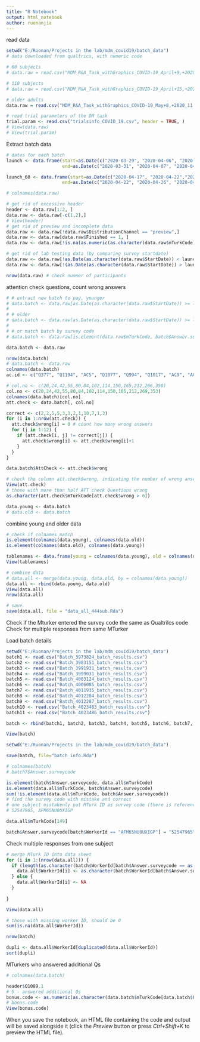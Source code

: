 ```yaml
---
title: "R Notebook"
output: html_notebook
author: ruonanjia
---
```





read data
```r
setwd("E:/Ruonan/Projects in the lab/mdm_covid19/batch_data")
# data downloaded from qualtrics, with numeric code 

# 60 subjects
# data.raw = read.csv("MDM_R&A_Task_withGraphics_COVID-19_April+9,+2020_19.15.csv")

# 110 subjects
# data.raw = read.csv("MDM_R&A_Task_withGraphics_COVID-19_April+15,+2020_23.00.csv")

# older adults
data.raw = read.csv("MDM_R&A_Task_withGraphics_COVID-19_May+8,+2020_11.30.csv")

# read trial parameters of the DM task
trial.param <- read.csv("trialsinfo_COVID_19.csv", header = TRUE, )
# View(data.raw)
# View(trial.param)
```

Extract batch data
```r
# dates for each batch
launch <- data.frame(start=as.Date(c("2020-03-29", "2020-04-06", "2020-04-13", "2020-04-21", "2020-04-27", "2020-05-05")), 
                     end=as.Date(c("2020-03-31", "2020-04-07", "2020-04-14", "2020-04-23", "2020-04-30", "2020-05-06")))

launch_60 <- data.frame(start=as.Date(c("2020-04-17", "2020-04-22","2020-04-27", "2020-04-27", "2020-05-05")), 
                     end=as.Date(c("2020-04-22", "2020-04-26", "2020-04-28", "2020-04-30", "2020-05-06")))

# colnames(data.raw)

# get rid of excessive header
header <- data.raw[1:2, ]
data.raw <- data.raw[-c(1,2),]
# View(header)
# get rid of preview and incomplete data
data.raw <- data.raw[!data.raw$DistributionChannel == "preview",]
data.raw <- data.raw[data.raw$Finished == 1, ]
data.raw <- data.raw[!is.na(as.numeric(as.character(data.raw$mTurkCode))), ]

# get rid of lab testing data (by comparing survey startdate)
data.raw <- data.raw[!as.Date(as.character(data.raw$StartDate)) < launch$start[1],] 
data.raw <- data.raw[!(as.Date(as.character(data.raw$StartDate)) > launch$end[1] & as.Date(as.character(data.raw$StartDate)) < launch$start[2]), ]

nrow(data.raw) # check numner of participants
```

attention check questions, count wrong answers
```r
# # extract new batch to pay, younger
# data.batch <- data.raw[as.Date(as.character(data.raw$StartDate)) >= launch$start[5] & as.Date(as.character(data.raw$StartDate)) <= launch$end[5], ]
# 
# # older
# data.batch <- data.raw[as.Date(as.character(data.raw$StartDate)) >= launch_60$start[4] & as.Date(as.character(data.raw$StartDate)) <= launch_60$end[4], ]
# 
# # or match batch by survey code
# data.batch <- data.raw[is.element(data.raw$mTurkCode, batch$Answer.surveycode),]

data.batch <- data.raw

nrow(data.batch)
# data.batch <- data.raw
colnames(data.batch)
ac.id <- c("Q377", "Q1194", "AC5", "Q1077", "Q994", "Q1017", "AC9", "AC10", "Q1899", "AC4", "AC7", "AC8")

# col.no <- c(20,24,42,55,80,84,102,114,150,165,212,266,350)
col.no <- c(20,24,42,55,80,84,102,114,150,165,212,269,353)
colnames(data.batch)[col.no]
att.check <- data.batch[, col.no]

correct <- c(2,2,5,5,3,3,2,1,10,7,1,3)
for (i in 1:nrow(att.check)) {
  att.check$wrong[i] = 0 # count how many wrong answers
  for (j in 1:12) {
    if (att.check[i, j] != correct[j]) {
      att.check$wrong[i] <- att.check$wrong[i]+1
    }
  }
}

data.batch$AttCheck <- att.check$wrong

# check the column att.check$wrong, indicating the number of wrong answers
View(att.check)
# those with more than half ATT check Questions wrong
as.character(att.check$mTurkCode[att.check$wrong > 6])

data.young <- data.batch
# data.old <- data.batch
```

combine young and older data
```r
# check if colnames match
is.element(colnames(data.young), colnames(data.old))
is.element(colnames(data.old), colnames(data.young))

tablenames <- data.frame(young = colnames(data.young), old = colnames(data.old))
View(tablenames)

# combine data
# data.all <- merge(data.young, data.old, by = colnames(data.young))
data.all <- rbind(data.young, data.old)
View(data.all)
nrow(data.all)

# save 
save(data.all, file = "data_all_444sub.Rda")
```

Check if the Mturker entered the survey code the same as Qualtrilcs code
Check for multiple responses from same MTurker

Load batch details
```r
setwd("E:/Ruonan/Projects in the lab/mdm_covid19/batch_data")
batch1 <- read.csv("Batch_3973824_batch_results.csv")
batch2 <- read.csv("Batch_3983151_batch_results.csv")
batch3 <- read.csv("Batch_3991931_batch_results.csv")
batch4 <- read.csv("Batch_3999031_batch_results.csv")
batch5 <- read.csv("Batch_4003124_batch_results.csv")
batch6 <- read.csv("Batch_4006085_batch_results.csv")
batch7 <- read.csv("Batch_4011935_batch_results.csv")
batch8 <- read.csv("Batch_4012284_batch_results.csv")
batch9 <- read.csv("Batch_4012287_batch_results.csv")
batch10 <- read.csv("Batch_4023483_batch_results.csv")
batch11 <- read.csv("Batch_4023486_batch_results.csv")

batch <- rbind(batch1, batch2, batch3, batch4, batch5, batch6, batch7, batch8, batch9, batch10, batch11)

View(batch)

setwd("E:/Ruonan/Projects in the lab/mdm_covid19/batch_data")

save(batch, file="batch_info.Rda")
```

```r
# colnames(batch)
# batch7$Answer.surveycode

is.element(batch$Answer.surveycode, data.all$mTurkCode)
is.element(data.all$mTurkCode, batch$Answer.surveycode)
sum(!is.element(data.all$mTurkCode, batch$Answer.surveycode))
# find the survey code with mistake and correct
# one subject mistakenly put MTurk ID as survey code (there is reference in the levylab email)
# 52547965, AFM65NU0UXIGP

data.all$mTurkCode[149]

batch$Answer.surveycode[batch$WorkerId == "AFM65NU0UXIGP"] = "52547965"

```

Check multiple responses from one subject
```r
# merge MTurk ID into data sheet
for (i in 1:(nrow(data.all))) {
  if (length(as.character(batch$WorkerId[batch$Answer.surveycode == as.character(data.all$mTurkCode[i])])) != 0) {
    data.all$WorkerId[i] <- as.character(batch$WorkerId[batch$Answer.surveycode == as.character(data.all$mTurkCode[i])])
  } else {
    data.all$WorkerId[i] <- NA
  }
  
}

View(data.all)

# those with missing worker ID, should be 0
sum(is.na(data.all$WorkerId))

nrow(batch)

dupli <- data.all$WorkerId[duplicated(data.all$WorkerId)] 
sort(dupli)
```


MTurkers who answered additional Qs
```r
# colnames(data.batch)

header$Q1089.1
# 5 - answered additional Qs
bonus.code <- as.numeric(as.character(data.batch$mTurkCode[data.batch$Q1089.1 == 5]))
# bonus.code
View(bonus.code)
```


When you save the notebook, an HTML file containing the code and output will be saved alongside it (click the *Preview* button or press *Ctrl+Shift+K* to preview the HTML file).

